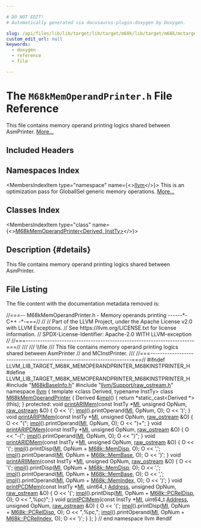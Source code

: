 ```yaml
---

# DO NOT EDIT!
# Automatically generated via docusaurus-plugin-doxygen by Doxygen.

slug: /api/files/lib/lib/target/lib/target/m68k/lib/target/m68k/mctargetdesc/m68kmemoperandprinter-h
custom_edit_url: null
keywords:
  - doxygen
  - reference
  - file

---
```





# The `M68kMemOperandPrinter.h` File Reference

<DoxygenPage pluginConfig={pluginConfig}>

This file contains memory operand printing logics shared between AsmPrinter. <a href="#details">More...</a>

## Included Headers

<IncludesList>
<IncludesListItem
  filePath="M68kBaseInfo.h"
  permalink="/docs/api/files/lib/lib/target/lib/target/m68k/lib/target/m68k/mctargetdesc/m68kbaseinfo-h"
  isLocal="true" />
<IncludesListItem
  filePath="llvm/Support/raw_ostream.h"
  permalink="/docs/api/files/include/include/llvm/include/llvm/support/raw-ostream-h"
  isLocal="true" />
</IncludesList>

## Namespaces Index

<MembersIndex>

<MembersIndexItem
  type="namespace"
  name={<><a href="/docs/api/namespaces/llvm">llvm</a></>}>
This is an optimization pass for GlobalISel generic memory operations. <a href="/docs/api/namespaces/llvm/#details">More...</a>
</MembersIndexItem>

</MembersIndex>

## Classes Index

<MembersIndex>

<MembersIndexItem
  type="class"
  name={<><a href="/docs/api/classes/llvm/m68kmemoperandprinter">M68kMemOperandPrinter&lt;Derived, InstTy&gt;</a></>}>
</MembersIndexItem>

</MembersIndex>

## Description {#details}

This file contains memory operand printing logics shared between AsmPrinter.

## File Listing

The file content with the documentation metadata removed is:

<ProgramListing>

<Link id="l00001" /><CodeLine lineNumber="1"><Highlight kind="comment">//===-- M68kMemOperandPrinter.h - Memory operands printing ------&#42;- C++ -&#42;-===//</Highlight><Highlight kind="normal"></Highlight></CodeLine>
<Link id="l00002" /><CodeLine lineNumber="2"><Highlight kind="normal"></Highlight><Highlight kind="comment">//</Highlight><Highlight kind="normal"></Highlight></CodeLine>
<Link id="l00003" /><CodeLine lineNumber="3"><Highlight kind="normal"></Highlight><Highlight kind="comment">// Part of the LLVM Project, under the Apache License v2.0 with LLVM Exceptions.</Highlight><Highlight kind="normal"></Highlight></CodeLine>
<Link id="l00004" /><CodeLine lineNumber="4"><Highlight kind="normal"></Highlight><Highlight kind="comment">// See https://llvm.org/LICENSE.txt for license information.</Highlight><Highlight kind="normal"></Highlight></CodeLine>
<Link id="l00005" /><CodeLine lineNumber="5"><Highlight kind="normal"></Highlight><Highlight kind="comment">// SPDX-License-Identifier: Apache-2.0 WITH LLVM-exception</Highlight><Highlight kind="normal"></Highlight></CodeLine>
<Link id="l00006" /><CodeLine lineNumber="6"><Highlight kind="normal"></Highlight><Highlight kind="comment">//</Highlight><Highlight kind="normal"></Highlight></CodeLine>
<Link id="l00007" /><CodeLine lineNumber="7"><Highlight kind="normal"></Highlight><Highlight kind="comment">//===----------------------------------------------------------------------===//</Highlight><Highlight kind="comment"></Highlight></CodeLine>
<Link id="l00008" /><CodeLine lineNumber="8"><Highlight kind="comment">///</Highlight></CodeLine>
<Link id="l00009" /><CodeLine lineNumber="9"><Highlight kind="comment">/// \\file</Highlight></CodeLine>
<Link id="l00010" /><CodeLine lineNumber="10"><Highlight kind="comment">/// This file contains memory operand printing logics shared between AsmPrinter</Highlight><Highlight kind="normal"></Highlight></CodeLine>
<Link id="l00011" /><CodeLine lineNumber="11"><Highlight kind="normal"></Highlight><Highlight kind="comment">//  and MCInstPrinter.</Highlight><Highlight kind="comment"></Highlight></CodeLine>
<Link id="l00012" /><CodeLine lineNumber="12"><Highlight kind="comment">///</Highlight><Highlight kind="normal"></Highlight></CodeLine>
<Link id="l00013" /><CodeLine lineNumber="13"><Highlight kind="normal"></Highlight><Highlight kind="comment">//===----------------------------------------------------------------------===//</Highlight><Highlight kind="normal"></Highlight></CodeLine>
<Link id="l00014" /><CodeLine lineNumber="14"><Highlight kind="normal"></Highlight></CodeLine>
<Link id="l00015" /><CodeLine lineNumber="15"><Highlight kind="normal"></Highlight><Highlight kind="preprocessor">#ifndef LLVM&#95;LIB&#95;TARGET&#95;M68K&#95;MEMOPERANDPRINTER&#95;M68KINSTPRINTER&#95;H</Highlight><Highlight kind="normal"></Highlight></CodeLine>
<Link id="l00016" /><CodeLine lineNumber="16"><Highlight kind="normal"></Highlight><Highlight kind="preprocessor">#define LLVM&#95;LIB&#95;TARGET&#95;M68K&#95;MEMOPERANDPRINTER&#95;M68KINSTPRINTER&#95;H</Highlight><Highlight kind="normal"></Highlight></CodeLine>
<Link id="l00017" /><CodeLine lineNumber="17"><Highlight kind="normal"></Highlight></CodeLine>
<Link id="l00018" /><CodeLine lineNumber="18"><Highlight kind="normal"></Highlight><Highlight kind="preprocessor">#include &quot;<a href="/docs/api/files/lib/lib/target/lib/target/m68k/lib/target/m68k/mctargetdesc/m68kbaseinfo-h">M68kBaseInfo.h</a>&quot;</Highlight><Highlight kind="normal"></Highlight></CodeLine>
<Link id="l00019" /><CodeLine lineNumber="19"><Highlight kind="normal"></Highlight></CodeLine>
<Link id="l00020" /><CodeLine lineNumber="20"><Highlight kind="normal"></Highlight><Highlight kind="preprocessor">#include &quot;<a href="/docs/api/files/include/include/llvm/include/llvm/support/raw-ostream-h">llvm/Support/raw&#95;ostream.h</a>&quot;</Highlight><Highlight kind="normal"></Highlight></CodeLine>
<Link id="l00021" /><CodeLine lineNumber="21"><Highlight kind="normal"></Highlight></CodeLine>
<Link id="l00022" /><CodeLine lineNumber="22"><Highlight kind="normal"></Highlight><Highlight kind="keyword">namespace </Highlight><Highlight kind="normal"><a href="/docs/api/namespaces/llvm">llvm</a> &#123;</Highlight></CodeLine>
<Link id="l00023" /><CodeLine lineNumber="23" lineLink="/docs/api/classes/llvm/m68kmemoperandprinter"><Highlight kind="normal"></Highlight><Highlight kind="keyword">template</Highlight><Highlight kind="normal"> &lt;</Highlight><Highlight kind="keyword">class</Highlight><Highlight kind="normal"> Derived, </Highlight><Highlight kind="keyword">typename</Highlight><Highlight kind="normal"> InstTy&gt; </Highlight><Highlight kind="keyword">class </Highlight><Highlight kind="normal"><a href="/docs/api/classes/llvm/m68kmemoperandprinter">M68kMemOperandPrinter</a> &#123;</Highlight></CodeLine>
<Link id="l00024" /><CodeLine lineNumber="24"><Highlight kind="normal">  Derived &amp;<a href="/docs/api/files/lib/lib/transforms/lib/transforms/scalar/placesafepoints-cpp/#abd1ccb1bf511e1965414eb1d2e137302">impl</a>() &#123; </Highlight><Highlight kind="keywordflow">return</Highlight><Highlight kind="normal"> &#42;</Highlight><Highlight kind="keyword">static&#95;cast&lt;</Highlight><Highlight kind="normal">Derived &#42;</Highlight><Highlight kind="keyword">&gt;</Highlight><Highlight kind="normal">(</Highlight><Highlight kind="keyword">this</Highlight><Highlight kind="normal">); &#125;</Highlight></CodeLine>
<Link id="l00025" /><CodeLine lineNumber="25"><Highlight kind="normal"></Highlight></CodeLine>
<Link id="l00026" /><CodeLine lineNumber="26"><Highlight kind="normal"></Highlight><Highlight kind="keyword">protected</Highlight><Highlight kind="normal">:</Highlight></CodeLine>
<Link id="l00027" /><CodeLine lineNumber="27" lineLink="/docs/api/classes/llvm/m68kmemoperandprinter/#aa9db0e54973158de2f23d4418a1ce17c"><Highlight kind="normal">  </Highlight><Highlight kind="keywordtype">void</Highlight><Highlight kind="normal"> <a href="/docs/api/classes/llvm/m68kmemoperandprinter/#aa9db0e54973158de2f23d4418a1ce17c">printARIMem</a>(</Highlight><Highlight kind="keyword">const</Highlight><Highlight kind="normal"> InstTy &#42;<a href="/docs/api/files/lib/lib/codegen/lib/codegen/globalisel/irtranslator-cpp/#abe44dfdea65b4f7e11e0a608ab708b76">MI</a>, </Highlight><Highlight kind="keywordtype">unsigned</Highlight><Highlight kind="normal"> OpNum, <a href="/docs/api/classes/llvm/raw-ostream">raw&#95;ostream</a> &amp;O) &#123;</Highlight></CodeLine>
<Link id="l00028" /><CodeLine lineNumber="28"><Highlight kind="normal">    O &lt;&lt; </Highlight><Highlight kind="charliteral">&#39;(&#39;</Highlight><Highlight kind="normal">;</Highlight></CodeLine>
<Link id="l00029" /><CodeLine lineNumber="29"><Highlight kind="normal">    <a href="/docs/api/files/lib/lib/transforms/lib/transforms/scalar/placesafepoints-cpp/#abd1ccb1bf511e1965414eb1d2e137302">impl</a>().printOperand(<a href="/docs/api/files/lib/lib/codegen/lib/codegen/globalisel/irtranslator-cpp/#abe44dfdea65b4f7e11e0a608ab708b76">MI</a>, OpNum, O);</Highlight></CodeLine>
<Link id="l00030" /><CodeLine lineNumber="30"><Highlight kind="normal">    O &lt;&lt; </Highlight><Highlight kind="charliteral">&#39;)&#39;</Highlight><Highlight kind="normal">;</Highlight></CodeLine>
<Link id="l00031" /><CodeLine lineNumber="31"><Highlight kind="normal">  &#125;</Highlight></CodeLine>
<Link id="l00032" /><CodeLine lineNumber="32"><Highlight kind="normal"></Highlight></CodeLine>
<Link id="l00033" /><CodeLine lineNumber="33" lineLink="/docs/api/classes/llvm/m68kmemoperandprinter/#a772cd664d521a37cd5bab50d65e93cdb"><Highlight kind="normal">  </Highlight><Highlight kind="keywordtype">void</Highlight><Highlight kind="normal"> <a href="/docs/api/classes/llvm/m68kmemoperandprinter/#a772cd664d521a37cd5bab50d65e93cdb">printARIPIMem</a>(</Highlight><Highlight kind="keyword">const</Highlight><Highlight kind="normal"> InstTy &#42;<a href="/docs/api/files/lib/lib/codegen/lib/codegen/globalisel/irtranslator-cpp/#abe44dfdea65b4f7e11e0a608ab708b76">MI</a>, </Highlight><Highlight kind="keywordtype">unsigned</Highlight><Highlight kind="normal"> OpNum, <a href="/docs/api/classes/llvm/raw-ostream">raw&#95;ostream</a> &amp;O) &#123;</Highlight></CodeLine>
<Link id="l00034" /><CodeLine lineNumber="34"><Highlight kind="normal">    O &lt;&lt; </Highlight><Highlight kind="stringliteral">&quot;(&quot;</Highlight><Highlight kind="normal">;</Highlight></CodeLine>
<Link id="l00035" /><CodeLine lineNumber="35"><Highlight kind="normal">    <a href="/docs/api/files/lib/lib/transforms/lib/transforms/scalar/placesafepoints-cpp/#abd1ccb1bf511e1965414eb1d2e137302">impl</a>().printOperand(<a href="/docs/api/files/lib/lib/codegen/lib/codegen/globalisel/irtranslator-cpp/#abe44dfdea65b4f7e11e0a608ab708b76">MI</a>, OpNum, O);</Highlight></CodeLine>
<Link id="l00036" /><CodeLine lineNumber="36"><Highlight kind="normal">    O &lt;&lt; </Highlight><Highlight kind="stringliteral">&quot;)+&quot;</Highlight><Highlight kind="normal">;</Highlight></CodeLine>
<Link id="l00037" /><CodeLine lineNumber="37"><Highlight kind="normal">  &#125;</Highlight></CodeLine>
<Link id="l00038" /><CodeLine lineNumber="38"><Highlight kind="normal"></Highlight></CodeLine>
<Link id="l00039" /><CodeLine lineNumber="39" lineLink="/docs/api/classes/llvm/m68kmemoperandprinter/#a655f338987705fc30ff3c088a7e298c6"><Highlight kind="normal">  </Highlight><Highlight kind="keywordtype">void</Highlight><Highlight kind="normal"> <a href="/docs/api/classes/llvm/m68kmemoperandprinter/#a655f338987705fc30ff3c088a7e298c6">printARIPDMem</a>(</Highlight><Highlight kind="keyword">const</Highlight><Highlight kind="normal"> InstTy &#42;<a href="/docs/api/files/lib/lib/codegen/lib/codegen/globalisel/irtranslator-cpp/#abe44dfdea65b4f7e11e0a608ab708b76">MI</a>, </Highlight><Highlight kind="keywordtype">unsigned</Highlight><Highlight kind="normal"> OpNum, <a href="/docs/api/classes/llvm/raw-ostream">raw&#95;ostream</a> &amp;O) &#123;</Highlight></CodeLine>
<Link id="l00040" /><CodeLine lineNumber="40"><Highlight kind="normal">    O &lt;&lt; </Highlight><Highlight kind="stringliteral">&quot;-(&quot;</Highlight><Highlight kind="normal">;</Highlight></CodeLine>
<Link id="l00041" /><CodeLine lineNumber="41"><Highlight kind="normal">    <a href="/docs/api/files/lib/lib/transforms/lib/transforms/scalar/placesafepoints-cpp/#abd1ccb1bf511e1965414eb1d2e137302">impl</a>().printOperand(<a href="/docs/api/files/lib/lib/codegen/lib/codegen/globalisel/irtranslator-cpp/#abe44dfdea65b4f7e11e0a608ab708b76">MI</a>, OpNum, O);</Highlight></CodeLine>
<Link id="l00042" /><CodeLine lineNumber="42"><Highlight kind="normal">    O &lt;&lt; </Highlight><Highlight kind="stringliteral">&quot;)&quot;</Highlight><Highlight kind="normal">;</Highlight></CodeLine>
<Link id="l00043" /><CodeLine lineNumber="43"><Highlight kind="normal">  &#125;</Highlight></CodeLine>
<Link id="l00044" /><CodeLine lineNumber="44"><Highlight kind="normal"></Highlight></CodeLine>
<Link id="l00045" /><CodeLine lineNumber="45" lineLink="/docs/api/classes/llvm/m68kmemoperandprinter/#a35ac108c7455343ea027845f702dfea5"><Highlight kind="normal">  </Highlight><Highlight kind="keywordtype">void</Highlight><Highlight kind="normal"> <a href="/docs/api/classes/llvm/m68kmemoperandprinter/#a35ac108c7455343ea027845f702dfea5">printARIDMem</a>(</Highlight><Highlight kind="keyword">const</Highlight><Highlight kind="normal"> InstTy &#42;<a href="/docs/api/files/lib/lib/codegen/lib/codegen/globalisel/irtranslator-cpp/#abe44dfdea65b4f7e11e0a608ab708b76">MI</a>, </Highlight><Highlight kind="keywordtype">unsigned</Highlight><Highlight kind="normal"> OpNum, <a href="/docs/api/classes/llvm/raw-ostream">raw&#95;ostream</a> &amp;O) &#123;</Highlight></CodeLine>
<Link id="l00046" /><CodeLine lineNumber="46"><Highlight kind="normal">    O &lt;&lt; </Highlight><Highlight kind="charliteral">&#39;(&#39;</Highlight><Highlight kind="normal">;</Highlight></CodeLine>
<Link id="l00047" /><CodeLine lineNumber="47"><Highlight kind="normal">    <a href="/docs/api/files/lib/lib/transforms/lib/transforms/scalar/placesafepoints-cpp/#abd1ccb1bf511e1965414eb1d2e137302">impl</a>().printDisp(<a href="/docs/api/files/lib/lib/codegen/lib/codegen/globalisel/irtranslator-cpp/#abe44dfdea65b4f7e11e0a608ab708b76">MI</a>, OpNum + <a href="/docs/api/namespaces/llvm/m68k/#a933a536b74f1c683af9f84c569a2e3fcac4f6de6ded1c2d772d1235a33c9e4c3b">M68k::MemDisp</a>, O);</Highlight></CodeLine>
<Link id="l00048" /><CodeLine lineNumber="48"><Highlight kind="normal">    O &lt;&lt; </Highlight><Highlight kind="charliteral">&#39;,&#39;</Highlight><Highlight kind="normal">;</Highlight></CodeLine>
<Link id="l00049" /><CodeLine lineNumber="49"><Highlight kind="normal">    <a href="/docs/api/files/lib/lib/transforms/lib/transforms/scalar/placesafepoints-cpp/#abd1ccb1bf511e1965414eb1d2e137302">impl</a>().printOperand(<a href="/docs/api/files/lib/lib/codegen/lib/codegen/globalisel/irtranslator-cpp/#abe44dfdea65b4f7e11e0a608ab708b76">MI</a>, OpNum + <a href="/docs/api/namespaces/llvm/m68k/#a933a536b74f1c683af9f84c569a2e3fca3e55dd799da63f32bf9732dbd86efc43">M68k::MemBase</a>, O);</Highlight></CodeLine>
<Link id="l00050" /><CodeLine lineNumber="50"><Highlight kind="normal">    O &lt;&lt; </Highlight><Highlight kind="charliteral">&#39;)&#39;</Highlight><Highlight kind="normal">;</Highlight></CodeLine>
<Link id="l00051" /><CodeLine lineNumber="51"><Highlight kind="normal">  &#125;</Highlight></CodeLine>
<Link id="l00052" /><CodeLine lineNumber="52"><Highlight kind="normal"></Highlight></CodeLine>
<Link id="l00053" /><CodeLine lineNumber="53" lineLink="/docs/api/classes/llvm/m68kmemoperandprinter/#a812dbdb20f04e172d1c7a65216770b5f"><Highlight kind="normal">  </Highlight><Highlight kind="keywordtype">void</Highlight><Highlight kind="normal"> <a href="/docs/api/classes/llvm/m68kmemoperandprinter/#a812dbdb20f04e172d1c7a65216770b5f">printARIIMem</a>(</Highlight><Highlight kind="keyword">const</Highlight><Highlight kind="normal"> InstTy &#42;<a href="/docs/api/files/lib/lib/codegen/lib/codegen/globalisel/irtranslator-cpp/#abe44dfdea65b4f7e11e0a608ab708b76">MI</a>, </Highlight><Highlight kind="keywordtype">unsigned</Highlight><Highlight kind="normal"> OpNum, <a href="/docs/api/classes/llvm/raw-ostream">raw&#95;ostream</a> &amp;O) &#123;</Highlight></CodeLine>
<Link id="l00054" /><CodeLine lineNumber="54"><Highlight kind="normal">    O &lt;&lt; </Highlight><Highlight kind="charliteral">&#39;(&#39;</Highlight><Highlight kind="normal">;</Highlight></CodeLine>
<Link id="l00055" /><CodeLine lineNumber="55"><Highlight kind="normal">    <a href="/docs/api/files/lib/lib/transforms/lib/transforms/scalar/placesafepoints-cpp/#abd1ccb1bf511e1965414eb1d2e137302">impl</a>().printDisp(<a href="/docs/api/files/lib/lib/codegen/lib/codegen/globalisel/irtranslator-cpp/#abe44dfdea65b4f7e11e0a608ab708b76">MI</a>, OpNum + <a href="/docs/api/namespaces/llvm/m68k/#a933a536b74f1c683af9f84c569a2e3fcac4f6de6ded1c2d772d1235a33c9e4c3b">M68k::MemDisp</a>, O);</Highlight></CodeLine>
<Link id="l00056" /><CodeLine lineNumber="56"><Highlight kind="normal">    O &lt;&lt; </Highlight><Highlight kind="charliteral">&#39;,&#39;</Highlight><Highlight kind="normal">;</Highlight></CodeLine>
<Link id="l00057" /><CodeLine lineNumber="57"><Highlight kind="normal">    <a href="/docs/api/files/lib/lib/transforms/lib/transforms/scalar/placesafepoints-cpp/#abd1ccb1bf511e1965414eb1d2e137302">impl</a>().printOperand(<a href="/docs/api/files/lib/lib/codegen/lib/codegen/globalisel/irtranslator-cpp/#abe44dfdea65b4f7e11e0a608ab708b76">MI</a>, OpNum + <a href="/docs/api/namespaces/llvm/m68k/#a933a536b74f1c683af9f84c569a2e3fca3e55dd799da63f32bf9732dbd86efc43">M68k::MemBase</a>, O);</Highlight></CodeLine>
<Link id="l00058" /><CodeLine lineNumber="58"><Highlight kind="normal">    O &lt;&lt; </Highlight><Highlight kind="charliteral">&#39;,&#39;</Highlight><Highlight kind="normal">;</Highlight></CodeLine>
<Link id="l00059" /><CodeLine lineNumber="59"><Highlight kind="normal">    <a href="/docs/api/files/lib/lib/transforms/lib/transforms/scalar/placesafepoints-cpp/#abd1ccb1bf511e1965414eb1d2e137302">impl</a>().printOperand(<a href="/docs/api/files/lib/lib/codegen/lib/codegen/globalisel/irtranslator-cpp/#abe44dfdea65b4f7e11e0a608ab708b76">MI</a>, OpNum + <a href="/docs/api/namespaces/llvm/m68k/#a933a536b74f1c683af9f84c569a2e3fca89e86d272e21382d1d2112c60068ad77">M68k::MemIndex</a>, O);</Highlight></CodeLine>
<Link id="l00060" /><CodeLine lineNumber="60"><Highlight kind="normal">    O &lt;&lt; </Highlight><Highlight kind="charliteral">&#39;)&#39;</Highlight><Highlight kind="normal">;</Highlight></CodeLine>
<Link id="l00061" /><CodeLine lineNumber="61"><Highlight kind="normal">  &#125;</Highlight></CodeLine>
<Link id="l00062" /><CodeLine lineNumber="62"><Highlight kind="normal"></Highlight></CodeLine>
<Link id="l00063" /><CodeLine lineNumber="63" lineLink="/docs/api/classes/llvm/m68kmemoperandprinter/#a4f89b68d2a877c9cfdeef4d186578403"><Highlight kind="normal">  </Highlight><Highlight kind="keywordtype">void</Highlight><Highlight kind="normal"> <a href="/docs/api/classes/llvm/m68kmemoperandprinter/#a4f89b68d2a877c9cfdeef4d186578403">printPCDMem</a>(</Highlight><Highlight kind="keyword">const</Highlight><Highlight kind="normal"> InstTy &#42;<a href="/docs/api/files/lib/lib/codegen/lib/codegen/globalisel/irtranslator-cpp/#abe44dfdea65b4f7e11e0a608ab708b76">MI</a>, uint64&#95;t <a href="/docs/api/namespaces/llvm/#a8e02bbea14c70bab55fbc1384e1472d9add7bf230fde8d4836917806aff6a6b27">Address</a>, </Highlight><Highlight kind="keywordtype">unsigned</Highlight><Highlight kind="normal"> OpNum,</Highlight></CodeLine>
<Link id="l00064" /><CodeLine lineNumber="64"><Highlight kind="normal">                   <a href="/docs/api/classes/llvm/raw-ostream">raw&#95;ostream</a> &amp;O) &#123;</Highlight></CodeLine>
<Link id="l00065" /><CodeLine lineNumber="65"><Highlight kind="normal">    O &lt;&lt; </Highlight><Highlight kind="charliteral">&#39;(&#39;</Highlight><Highlight kind="normal">;</Highlight></CodeLine>
<Link id="l00066" /><CodeLine lineNumber="66"><Highlight kind="normal">    <a href="/docs/api/files/lib/lib/transforms/lib/transforms/scalar/placesafepoints-cpp/#abd1ccb1bf511e1965414eb1d2e137302">impl</a>().printDisp(<a href="/docs/api/files/lib/lib/codegen/lib/codegen/globalisel/irtranslator-cpp/#abe44dfdea65b4f7e11e0a608ab708b76">MI</a>, OpNum + <a href="/docs/api/namespaces/llvm/m68k/#a1c69b08ffa2f216dff7d46a5a38096c8ab6d97de57d8c9b7d91a28a7339da4044">M68k::PCRelDisp</a>, O);</Highlight></CodeLine>
<Link id="l00067" /><CodeLine lineNumber="67"><Highlight kind="normal">    O &lt;&lt; </Highlight><Highlight kind="stringliteral">&quot;,%pc)&quot;</Highlight><Highlight kind="normal">;</Highlight></CodeLine>
<Link id="l00068" /><CodeLine lineNumber="68"><Highlight kind="normal">  &#125;</Highlight></CodeLine>
<Link id="l00069" /><CodeLine lineNumber="69"><Highlight kind="normal"></Highlight></CodeLine>
<Link id="l00070" /><CodeLine lineNumber="70" lineLink="/docs/api/classes/llvm/m68kmemoperandprinter/#a5ffad5db807a08024fa83cdecb28b7d4"><Highlight kind="normal">  </Highlight><Highlight kind="keywordtype">void</Highlight><Highlight kind="normal"> <a href="/docs/api/classes/llvm/m68kmemoperandprinter/#a5ffad5db807a08024fa83cdecb28b7d4">printPCIMem</a>(</Highlight><Highlight kind="keyword">const</Highlight><Highlight kind="normal"> InstTy &#42;<a href="/docs/api/files/lib/lib/codegen/lib/codegen/globalisel/irtranslator-cpp/#abe44dfdea65b4f7e11e0a608ab708b76">MI</a>, uint64&#95;t <a href="/docs/api/namespaces/llvm/#a8e02bbea14c70bab55fbc1384e1472d9add7bf230fde8d4836917806aff6a6b27">Address</a>, </Highlight><Highlight kind="keywordtype">unsigned</Highlight><Highlight kind="normal"> OpNum,</Highlight></CodeLine>
<Link id="l00071" /><CodeLine lineNumber="71"><Highlight kind="normal">                   <a href="/docs/api/classes/llvm/raw-ostream">raw&#95;ostream</a> &amp;O) &#123;</Highlight></CodeLine>
<Link id="l00072" /><CodeLine lineNumber="72"><Highlight kind="normal">    O &lt;&lt; </Highlight><Highlight kind="charliteral">&#39;(&#39;</Highlight><Highlight kind="normal">;</Highlight></CodeLine>
<Link id="l00073" /><CodeLine lineNumber="73"><Highlight kind="normal">    <a href="/docs/api/files/lib/lib/transforms/lib/transforms/scalar/placesafepoints-cpp/#abd1ccb1bf511e1965414eb1d2e137302">impl</a>().printDisp(<a href="/docs/api/files/lib/lib/codegen/lib/codegen/globalisel/irtranslator-cpp/#abe44dfdea65b4f7e11e0a608ab708b76">MI</a>, OpNum + <a href="/docs/api/namespaces/llvm/m68k/#a1c69b08ffa2f216dff7d46a5a38096c8ab6d97de57d8c9b7d91a28a7339da4044">M68k::PCRelDisp</a>, O);</Highlight></CodeLine>
<Link id="l00074" /><CodeLine lineNumber="74"><Highlight kind="normal">    O &lt;&lt; </Highlight><Highlight kind="stringliteral">&quot;,%pc,&quot;</Highlight><Highlight kind="normal">;</Highlight></CodeLine>
<Link id="l00075" /><CodeLine lineNumber="75"><Highlight kind="normal">    <a href="/docs/api/files/lib/lib/transforms/lib/transforms/scalar/placesafepoints-cpp/#abd1ccb1bf511e1965414eb1d2e137302">impl</a>().printOperand(<a href="/docs/api/files/lib/lib/codegen/lib/codegen/globalisel/irtranslator-cpp/#abe44dfdea65b4f7e11e0a608ab708b76">MI</a>, OpNum + <a href="/docs/api/namespaces/llvm/m68k/#a1c69b08ffa2f216dff7d46a5a38096c8a803ed9fcd752b973d50b7187b2991149">M68k::PCRelIndex</a>, O);</Highlight></CodeLine>
<Link id="l00076" /><CodeLine lineNumber="76"><Highlight kind="normal">    O &lt;&lt; </Highlight><Highlight kind="charliteral">&#39;)&#39;</Highlight><Highlight kind="normal">;</Highlight></CodeLine>
<Link id="l00077" /><CodeLine lineNumber="77"><Highlight kind="normal">  &#125;</Highlight></CodeLine>
<Link id="l00078" /><CodeLine lineNumber="78"><Highlight kind="normal">&#125;;</Highlight></CodeLine>
<Link id="l00079" /><CodeLine lineNumber="79"><Highlight kind="normal">&#125; </Highlight><Highlight kind="comment">// end namespace llvm</Highlight><Highlight kind="normal"></Highlight></CodeLine>
<Link id="l00080" /><CodeLine lineNumber="80"><Highlight kind="normal"></Highlight><Highlight kind="preprocessor">#endif</Highlight></CodeLine>

</ProgramListing>


</DoxygenPage>
